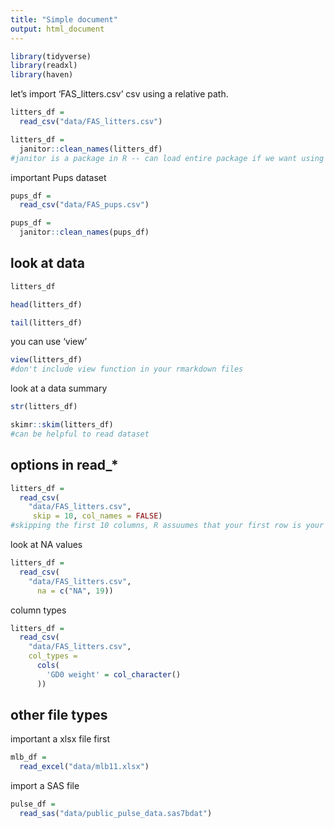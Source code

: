 ```yaml
---
title: "Simple document"
output: html_document
---
```


```r
library(tidyverse)
library(readxl)
library(haven)
```

let's import 'FAS_litters.csv' csv using a relative path.

```r
litters_df = 
  read_csv("data/FAS_litters.csv")

litters_df = 
  janitor::clean_names(litters_df)
#janitor is a package in R -- can load entire package if we want using library(), but it loads all functions in the janitor package

```
important Pups dataset
```r
pups_df = 
  read_csv("data/FAS_pups.csv")

pups_df = 
  janitor::clean_names(pups_df)
```

## look at data 

```r
litters_df

head(litters_df)

tail(litters_df)
```
you can use 'view'

```r
view(litters_df)
#don't include view function in your rmarkdown files
```

look at a data summary
```r
str(litters_df)

skimr::skim(litters_df)
#can be helpful to read dataset 
```
## options in read_*

```r
litters_df = 
  read_csv(
    "data/FAS_litters.csv",
     skip = 10, col_names = FALSE)
#skipping the first 10 columns, R assuumes that your first row is your variable name
```
look at NA values

```r
litters_df = 
  read_csv(
    "data/FAS_litters.csv", 
      na = c("NA", 19))
```
column types 

```r
litters_df =
  read_csv(
    "data/FAS_litters.csv",
    col_types =
      cols(
        'GD0 weight' = col_character()
      ))
```

## other file types

important a xlsx file first 

```r
mlb_df = 
  read_excel("data/mlb11.xlsx")
```

import a SAS file 

```r
pulse_df = 
  read_sas("data/public_pulse_data.sas7bdat")
```


